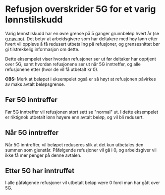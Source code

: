 

<Meta title="Historier/Refusjon overskrider 5G" />

# Refusjon overskrider 5G for et varig lønnstilskudd

Varig lønnstilskudd har en øvre grense på 5 ganger grunnbeløp hvert år (se [g.nav.no](g.nav.no)). Det betyr at arbeidsgivere som har deltakere med høy lønn etter hvert vil oppleve å få redusert utbetaling på refusjoner, og grensesnittet bør gi tilstrekkelig informasjon om dette.

Dette eksempelet viser hvordan refusjoner ser ut før deltaker har opptjent over 5G, samt hvordan refusjonene ser ut når 5G inntreffer, og alle refusjonene etter (hvor de vil få utbetalt kr 0).

**OBS:** Merk at beløpet i eksempelet også er så høyt at refusjonen påvirkes av maks avtalt beløpsgrense.

## Før 5G inntreffer

Før 5G inntreffer vil refusjonen stort sett se "normal" ut. I dette eksempelet er riktignok utbetalt lønn høyere enn avtalt beløp, og vil bli redusert.

<Story of={RefusjonFør5G} />

## Når 5G inntreffer

Når 5G inntreffer, vil beløpet reduseres slik at det kun utbetales den summen som gjenstår. Påfølgende refusjoner vil gå i 0, og arbeidsgiver vil ikke få mer penger på denne avtalen.

<Story of={RefusjonOverskrider5G} />

## Etter 5G har inntruffet

I alle påfølgende refusjoner vil utbetalt beløp være 0 fordi man har gått over 5G.

<Story of={RefusjonEtter5G} />
